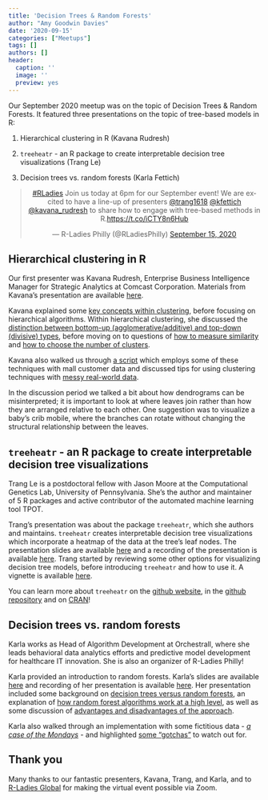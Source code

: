 ```yaml
---
title: 'Decision Trees & Random Forests'
author: "Amy Goodwin Davies"
date: '2020-09-15'
categories: ["Meetups"]
tags: []
authors: []
header:
  caption: ''
  image: ''
  preview: yes
---
```


Our September 2020 meetup was on the topic of Decision Trees & Random Forests. It featured three presentations on the topic of tree-based models in R:

1. Hierarchical clustering in R (Kavana Rudresh)

2. `treeheatr` - an R package to create interpretable decision tree visualizations (Trang Le)

3. Decision trees vs. random forests (Karla Fettich)

<center>
<blockquote class="twitter-tweet"><p lang="en" dir="ltr"><a href="https://twitter.com/hashtag/RLadies?src=hash&amp;ref_src=twsrc%5Etfw">#RLadies</a> Join us today at 6pm for our September event! We are excited to have a line-up of presenters <a href="https://twitter.com/trang1618?ref_src=twsrc%5Etfw">@trang1618</a> <a href="https://twitter.com/kfettich?ref_src=twsrc%5Etfw">@kfettich</a> <a href="https://twitter.com/kavana_rudresh?ref_src=twsrc%5Etfw">@kavana_rudresh</a> to share how to engage with tree-based methods in R.<a href="https://t.co/iCTY8n6Hub">https://t.co/iCTY8n6Hub</a></p>&mdash; R-Ladies Philly (@RLadiesPhilly) <a href="https://twitter.com/RLadiesPhilly/status/1305983436650352640?ref_src=twsrc%5Etfw">September 15, 2020</a></blockquote> <script async src="https://platform.twitter.com/widgets.js" charset="utf-8"></script>
</center>

## Hierarchical clustering in R

Our first presenter was Kavana Rudresh, Enterprise Business Intelligence Manager for Strategic Analytics at Comcast Corporation. Materials from Kavana's presentation are available [here](https://github.com/kavana-r/RLadies_Hierarchical_Clustering).

Kavana explained some [key concepts within clustering](https://github.com/kavana-r/RLadies_Hierarchical_Clustering#what-is-clustering), before focusing on hierarchical algorithms. Within hierarchical clustering, she discussed the [distinction between bottom-up (agglomerative/additive) and top-down (divisive) types](https://github.com/kavana-r/RLadies_Hierarchical_Clustering#hierarchical-clustering), before moving on to questions of [how to measure similarity](https://github.com/kavana-r/RLadies_Hierarchical_Clustering#so-how-are-we-measuring-similarity) and [how to choose the number of clusters](https://github.com/kavana-r/RLadies_Hierarchical_Clustering#how-should-we-choose-the-number-of-clusters-in-hierarchical-clustering).

Kavana also walked us through [a script](https://github.com/kavana-r/RLadies_Hierarchical_Clustering/blob/master/clustering.R) which employs some of these techniques with mall customer data and discussed tips for using clustering techniques with [messy real-world data](https://github.com/kavana-r/RLadies_Hierarchical_Clustering#working-with-messy-real-world-data).

In the discussion period we talked a bit about how dendrograms can be misinterpreted; it is important to look at where leaves join rather than how they are arranged relative to each other. One suggestion was to visualize a baby's crib mobile, where the branches can rotate without changing the structural relationship between the leaves.

## `treeheatr` - an R package to create interpretable decision tree visualizations

Trang Le is a postdoctoral fellow with Jason Moore at the Computational Genetics Lab, University of Pennsylvania. She's the author and maintainer of 5 R packages and active contributor of the automated machine learning tool TPOT.

Trang's presentation was about the package `treeheatr`, which she authors and maintains. `treeheatr` creates interpretable decision tree visualizations which incorporate a heatmap of the data at the tree's leaf nodes. The presentation slides are available [here](https://slides.com/trang1618/treeheatr-rladies-philly) and a recording of the presentation is available [here](https://youtu.be/h5OXch2lXWo?t=54). Trang started by reviewing some other options for visualizing decision tree models, before introducing `treeheatr` and how to use it. A vignette is available [here](https://cran.r-project.org/web/packages/treeheatr/vignettes/explore.html).

You can learn more about `treeheatr` on the [github website](https://trang1618.github.io/treeheatr/), in the  [github repository](https://github.com/trang1618/treeheatr) and on [CRAN](https://cran.r-project.org/web/packages/treeheatr/index.html)!

## Decision trees vs. random forests

Karla works as Head of Algorithm Development at Orchestrall, where she leads behavioral data analytics efforts and predictive model development for healthcare IT innovation. She is also an organizer of R-Ladies Philly!

Karla provided an introduction to random forests. Karla's slides are available [here](https://kfettich.github.io/rladies_random_forests_workshop/) and recording of her presentation is available [here](https://youtu.be/h5OXch2lXWo?t=1148). Her presentation included some background on [decision trees versus random forests](https://kfettich.github.io/rladies_random_forests_workshop/#3), an explanation of [how random forest algorithms work at a high level](https://kfettich.github.io/rladies_random_forests_workshop/#4), as well as some discussion of [advantages and disadvantages of the approach](https://kfettich.github.io/rladies_random_forests_workshop/#5). 

Karla also walked through an implementation with some fictitious data - [*a case of the Mondays*](https://kfettich.github.io/rladies_random_forests_workshop/#7) - and highlighted [some "gotchas"](https://kfettich.github.io/rladies_random_forests_workshop/#20) to watch out for.

## Thank you

Many thanks to our fantastic presenters, Kavana, Trang, and Karla, and to [R-Ladies Global](https://rladies.org/) for making the virtual event possible via Zoom.